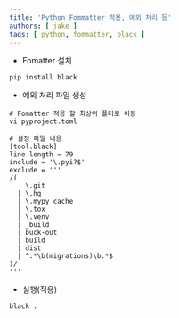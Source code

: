 ```yaml
---
title: 'Python Fommatter 적용, 예외 처리 등'
authors: [ jake ]
tags: [ python, fommatter, black ]
---
```


- Fomatter 설치

```docker
pip install black
```

- 예외 처리 파일 생성

```docker
# Fomatter 적용 할 최상위 폴더로 이동
vi pyproject.toml

# 설정 파일 내용
[tool.black]
line-length = 79
include = '\.pyi?$'
exclude = '''
/(
    \.git
  | \.hg
  | \.mypy_cache
  | \.tox
  | \.venv
  | _build
  | buck-out
  | build
  | dist
  | ^.*\b(migrations)\b.*$
)/
'''
```

- 실행(적용)

```docker
black .
```